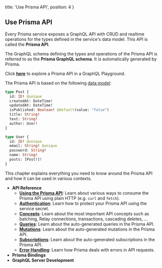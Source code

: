 
  title: 'Use Prisma API',
  position: 4
}

## Use Prisma API

Every Prisma service exposes a GraphQL API with CRUD and realtime operations for the types defined in the service's data model. This API is called the **Prisma API**.

The GraphQL schema defining the types and operations of the Prisma API is referred to as the **Prisma GraphQL schema**. It is automatically generated by Prisma.

<Collapse title="Try out the Prisma API in a GrapQL Playground">

Click [**here**](https://eu1.prisma.sh/running-examples/hello-world/dev) to explore a Prisma API in a GraphQL Playground.


The Prisma API is based on the following [data model](knul):

```graphql
type Post {
  id: ID! @unique
  createdAt: DateTime!
  updatedAt: DateTime!
  isPublished: Boolean! @default(value: "false")
  title: String!
  text: String!
  author: User!
}

type User {
  id: ID! @unique
  email: String! @unique
  password: String!
  name: String!
  posts: [Post!]!
}
```

</Collapse>


This chapter explains everything you need to know around the Prisma API and how it can be used in various contexts.

- **API Reference**
  - [**Using the Prisma API**](nms2): Learn about various ways to consume the Prisma API using plain HTTP (e.g. `curl` and `fetch`).
  - [**Authentication**](ghd4): Learn how to protect your Prisma API using the service secret.
  - [**Concepts**](vw4d): Learn about the most important API concepts such as batching, Relay connections, transactions, cascading deletes, ... 
  - [**Queries**](qwe1): Learn about the auto-generated queries in the Prisma API.
  - [**Mutations**](qwe2): Learn about the auto-generated mutations in the Prisma API.
  - [**Subscriptions**](qwe3): Learn about the auto-generated subscriptions in the Prisma API.
  - [**Error Handling**](pdfv): Learn how Prisma deals with errors in API requests.
- **Prisma Bindings**
- **GraphQL Server Development**

